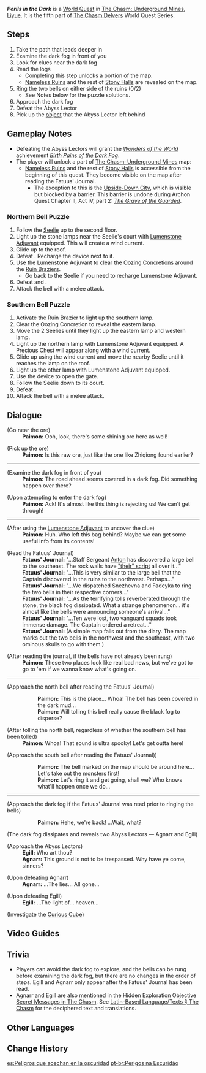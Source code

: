 {{Stub|Is Paimon's post-bell-ringing dialogue different if you ring the southern bell first?}}
{{Quest Infobox
|image         = World Quest Perils in the Dark.png
|type          = World
|chapter       = The Chasm Delvers
|summary       = 
|requirement   = 
|characters    = Paimon; Traveler
|startLocation = [[The Chasm: Underground Mines]]
|region        = Liyue
|area          = The Chasm: Underground Mines
|prev          = The Heavenly Stone's Debris
|next          = Wherefore Did the Spiritstone Descend?
|exp           = 450
|mora          = 50,000
|primogems     = 50
|other         = {{Card|Hero's Wit|5}}{{Card|Mystic Enhancement Ore|6}}
}}
'''''Perils in the Dark''''' is a [[World Quest]] in [[The Chasm: Underground Mines]], [[Liyue]]. It is the fifth part of [[The Chasm Delvers]] World Quest Series.

==Steps==
# Take the path that leads deeper in
# Examine the dark fog in front of you
# Look for clues near the dark fog
# Read the logs
#* Completing this step unlocks a portion of the map.
#* [[Nameless Ruins]] and the rest of [[Stony Halls]] are revealed on the map.
# Ring the two bells on either side of the ruins (0/2)
#* See Notes below for the puzzle solutions.
# Approach the dark fog
# Defeat the Abyss Lector {{Enemy List|Abyss Lector: Fathomless Flames/Egill;Abyss Lector: Violet Lightning/Agnarr}}
# Pick up the [[Curious Cube|object]] that the Abyss Lector left behind

==Gameplay Notes==
* Defeating the Abyss Lectors will grant the ''[[Wonders of the World]]'' achievement ''[[Birth Pains of the Dark Fog]]''.
* The player will unlock a part of [[The Chasm: Underground Mines]] map:
** [[Nameless Ruins]] and the rest of [[Stony Halls]] is accessible from the beginning of this quest. They become visible on the map after reading the Fatuus' Journal.
*** The exception to this is the [[Upside-Down City]], which is visible but blocked by a barrier. This barrier is undone during Archon Quest Chapter II, Act IV, part 2: ''[[The Grave of the Guarded]]''.

===Northern Bell Puzzle===
# Follow the [[Seelie]] up to the second floor.
# Light up the stone lamps near the Seelie's court with [[Lumenstone Adjuvant]] equipped. This will create a wind current.
# Glide up to the roof.
# Defeat {{Enemy|Pyro Abyss Mage|x=1}}. Recharge the device next to it.
# Use the Lumenstone Adjuvant to clear the [[Oozing Concretions]] around the [[Ruin Brazier]]s.
#* Go back to the Seelie if you need to recharge Lumenstone Adjuvant.
# Defeat {{Enemy|Shadowy Husk: Line Breaker|x=1}} and {{Enemy|Shadowy Husk: Standard Bearer|x=1}}.
# Attack the bell with a melee attack.

===Southern Bell Puzzle===
# Activate the Ruin Brazier to light up the southern lamp.
# Clear the Oozing Concretion to reveal the eastern lamp.
# Move the 2 Seelies until they light up the eastern lamp and western lamp.
# Light up the northern lamp with Lumenstone Adjuvant equipped. A Precious Chest will appear along with a wind current.
# Glide up using the wind current and move the nearby Seelie until it reaches the lamp on the roof.
# Light up the other lamp with Lumenstone Adjuvant equipped.
# Use the device to open the gate.
# Follow the Seelie down to its court.
# Defeat {{Enemy|Ruin Grader|x=1}}.
# Attack the bell with a melee attack.

==Dialogue==
{{Quest Description|The strange crystal plummeted toward the ground and shattered it, revealing an entrance to even greater depths. Who knows what's down there... But either way, it would be best to proceed with caution.}}
{{Dialogue start}}
;(Go near the ore)
:'''Paimon:''' Ooh, look, there's some shining ore here as well!

;(Pick up the ore)
:'''Paimon:''' Is this raw ore, just like the one like Zhiqiong found earlier?

----

;(Examine the dark fog in front of you)
:'''Paimon:''' The road ahead seems covered in a dark fog. Did something happen over there?

;(Upon attempting to enter the dark fog)
:'''Paimon:''' Ack! It's almost like this thing is rejecting us! We can't get through!

----

;(After using the [[Lumenstone Adjuvant]] to uncover the clue)
:'''Paimon:''' Huh. Who left this bag behind? Maybe we can get some useful info from its contents!

;(Read the Fatuus' Journal)
:'''Fatuus' Journal:''' "...Staff Sergeant [[Anton]] has discovered a large bell to the southeast. The rock walls have [[Latin-Based Language|"their" script]] all over it..."
:'''Fatuus' Journal:''' "...This is very similar to the large bell that the Captain discovered in the ruins to the northwest. Perhaps..."
:'''Fatuus' Journal:''' "...We dispatched Snezhevna and Fadeyka to ring the two bells in their respective corners..."
:'''Fatuus' Journal:''' "...As the terrifying tolls reverberated through the stone, the black fog dissipated. What a strange phenomenon... it's almost like the bells were announcing someone's arrival..."
:'''Fatuus' Journal:''' "...Ten were lost, two vanguard squads took immense damage. The Captain ordered a retreat..."
:'''Fatuus' Journal:''' (A simple map falls out from the diary. The map marks out the two bells in the northwest and the southeast, with two ominous skulls to go with them.)

;(After reading the journal, if the bells have not already been rung)
:'''Paimon:''' These two places look like real bad news, but we've got to go to 'em if we wanna know what's going on.

----
{{Quest Description|update|You enter the depths of the Chasm after opening the way, but your progress is barred by a purple-black fog. It seems that you must ring bells within the ruins to disperse this fog...}}

;(Approach the north bell after reading the Fatuus' Journal)
::'''Paimon:''' This is the place... Whoa! The bell has been covered in the dark mud...
::'''Paimon:''' Will tolling this bell really cause the black fog to disperse?

;(After tolling the north bell, regardless of whether the southern bell has been tolled)<!-- even if the dark fog hasn't even been examined -->
:'''Paimon:''' Whoa! That sound is ultra spooky! Let's get outta here!

;(Approach the south bell after reading the Fatuus' Journal))
::'''Paimon:''' The bell marked on the map should be around here... Let's take out the monsters first!
::'''Paimon:''' Let's ring it and get going, shall we? Who knows what'll happen once we do...
<!-- didn't get any paimon dialogue after ringing the south bell; what if you ring the southern bell first? -->

----

;(Approach the dark fog if the Fatuus' Journal was read prior to ringing the bells)
::'''Paimon:''' Hehe, we're back! ...Wait, what?

;(The dark fog dissipates and reveals two Abyss Lectors &mdash; Agnarr and Egill)

;(Approach the Abyss Lectors)
:'''Egill:''' Who art thou?
:'''Agnarr:''' This ground is not to be trespassed. Why have ye come, sinners?

;(Upon defeating Agnarr)
:'''Agnarr:''' ...The lies... All gone...

;(Upon defeating Egill)
:'''Egill:''' ...The light of... heaven...

;(Investigate the [[Curious Cube]])
{{Dialogue end}}

==Video Guides==
{{EVT
|video1   = https://youtu.be/eWdAYPK-lvk
|caption1 = Perils in the Dark Guide
}}

==Trivia==
* Players can avoid the dark fog to explore, and the bells can be rung before examining the dark fog, but there are no changes in the order of steps. Egill and Agnarr only appear after the Fatuus' Journal has been read.
* Agnarr and Egill are also mentioned in the Hidden Exploration Objective [[Secret Messages in The Chasm]]. See [[Latin-Based Language/Texts#The Chasm|Latin-Based Language/Texts § The Chasm]] for the deciphered text and translations.

==Other Languages==
{{Other Languages
|en      = Perils in the Dark
|zhs     = 黑翳渐浓隐凶险
|zhs_rm  = Hēiyì Jiànnóng Yǐn Xiōngxiǎn
|zht     = 黑翳漸濃隱兇險
|zht_rm  = Hēiyì Jiànnóng Yǐn Xiōngxiǎn
|zh_tl   = Dangers Arise in the Gloomy Dense Hidden Darkness
|ja      = 暗闇に増す危険
|ja_rm   = Kurayami ni Masu Kiken{{Assumed}}
|ja_tl   = Dangers Arise in the Darkness
|ko      = 짙어지는 검은 안개, 다가오는 위험
|ko_rm   = Jiteojineun Geomeun Angae, Dagaoneun Wiheom
|ko_tl   = Deepening Black Mist, Approaching Danger
|es      = Peligros que acechan en la oscuridad
|es_tl   = Dangers Lurking in the Darkness
|fr      = Périls dans le noir
|fr_tl   = Perils in the Dark
|ru      = Угроза во тьме
|ru_tl   = Danger in the Darkness
|th      = ความมืดมิดซ่อนเร้นอันตราย
|th_rm   = 
|th_tl   = 
|vi      = Màn Sương Ẩn Chứa Nhiều Hiểm Nguy
|vi_tl   = 
|de      = Im Dunkeln lauernde Gefahren
|de_tl   = Lurking Danger in the Dark
|id      = Bahaya Mengintai dalam Kegelapan
|id_tl   = Danger Lurking in the Dark
|pt      = Perigos na Escuridão
|pt_tl   = 
|tr      = Karanlıktaki Tehlike
|tr_tl   = 
|it      = Pericoli nell'oscurità
|it_tl   = 
}}

==Change History==
{{Change History|2.6}}

[[es:Peligros que acechan en la oscuridad]]
[[pt-br:Perigos na Escuridão]]